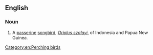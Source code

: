 ==English==

===Noun===
{{wikipedia|Brown Oriole}}
{{en-noun}}

# A [[passerine]] [[songbird]], ''[[Oriolus szalayi]]'', of Indonesia and Papua New Guinea.

[[Category:en:Perching birds]]